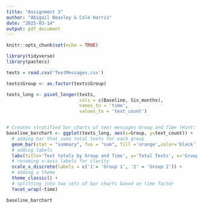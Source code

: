 ```yaml
---
title: "Assignment 3"
author: "Abigail Beasley & Cole Harris"
date: "2025-03-14"
output: pdf_document
---
```


```r
knitr::opts_chunk$set(echo = TRUE)
```

```r
library(tidyverse)
library(pastecs)

```

```r
texts = read.csv('TextMessages.csv')

```

```r
texts$Group <- as.factor(texts$Group)

texts_long <- pivot_longer(texts,
                           cols = c(Baseline, Six_months),
                           names_to = 'time',
                           values_to = 'text_count')
```

```r

```

```r
# Creates stratified bar charts of text messages Group and Time (Hint: Faceted Bar Charts).
baseline_barchart <- ggplot(texts_long, aes(x=Group, y=text_count)) +
  # adding bar that sums total texts for each group
  geom_bar(stat = "summary", fun = "sum", fill ='orange',color='black') +
  # adding labels
  labs(title='Text totals by Group and Time', y='Total Texts', x='Group') +
  # renaming x-axis labels for clarity
  scale_x_discrete(labels = c('1'= 'Group 1', '2' = 'Group 2')) +
  # adding a theme 
  theme_classic() +
  # splitting into two sets of bar charts based on time factor
  facet_wrap(~time)

baseline_barchart
```

```r

```